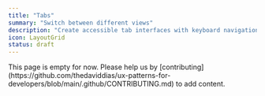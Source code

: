 ```yaml
---
title: "Tabs"
summary: "Switch between different views"
description: "Create accessible tab interfaces with keyboard navigation, ARIA attributes, and responsive design patterns."
icon: LayoutGrid
status: draft
---
```


<Callout type="warning">
  This page is empty for now. Please help us by
  [contributing](https://github.com/thedaviddias/ux-patterns-for-developers/blob/main/.github/CONTRIBUTING.md)
  to add content.
</Callout>
